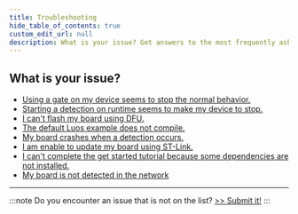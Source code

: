 ```yaml
---
title: Troubleshooting
hide_table_of_contents: true
custom_edit_url: null
description: What is your issue? Get answers to the most frequently asked questions about Luos.
---
```


## What is your issue?

- [Using a gate on my device seems to stop the normal behavior.](/faq/detection-reconfig)
- [Starting a detection on runtime seems to make my device to stop.](/faq/detection-reconfig)
- [I can't flash my board using DFU.](/faq/dfu)
- [The default Luos example does not compile.](/faq/application-does-not-compile)
- [My board crashes when a detection occurs.](/faq/application-default-handler)
- [I am enable to update my board using ST-Link.](/faq/stlink)
- [I can't complete the get started tutorial because some dependencies are not installed.](/faq/install-development-environment)
- [My board is not detected in the network](/faq/board-not-detected-network)

---

:::note
Do you encounter an issue that is not on the list? [>> Submit it!](/faq/add-issue)
:::
